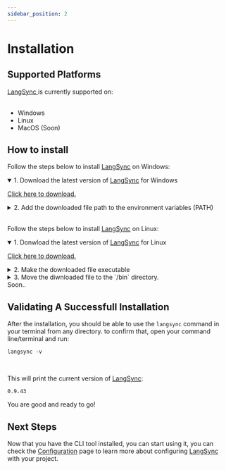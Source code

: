 ```yaml
---
sidebar_position: 2
---
```


# Installation


## Supported Platforms

<a href="https://langsync.app" target="_blank">
  LangSync
</a> is currently supported on:

<br />
<br />

- Windows
- Linux
- MacOS (Soon)

## How to install

<Tabs>

<TabItem value="windows" label="Windows">

Follow the steps below to install <a href="https://langsync.app" target="_blank">LangSync</a> on Windows:

<details open>
  <summary>1. Download the latest version of <a href="https://langsync.app" target="_blank">LangSync</a> for Windows</summary>

[Click here to download.](https://cdn.langsync.app/0.9.43/windows/langsync.exe)

</details>

<details >
  <summary>2. Add the downloaded file path to the environment variables (PATH)
  </summary>

To learn how to update environment variables, see the [Microsoft PowerShell documentation](https://learn.microsoft.com/en-us/powershell/module/microsoft.powershell.core/about/about_environment_variables?view=powershell-7.3#saving-changes-to-environment-variables).

This will allow you to use the `langsync` command from anywhere in your CMD/PowerShell.

</details>

<br />

</TabItem>

<TabItem value="linux" label="Linux">

Follow the steps below to install <a href="https://langsync.app" target="_blank">LangSync</a> on Linux:

<details open>
  <summary>1. Donwload the latest version of <a href="https://langsync.app" target="_blank">LangSync</a> for Linux</summary>

[Click here to download.](https://cdn.langsync.app/0.9.43/linux/langsync)

</details>

<details>
  <summary>2. Make the downloaded file executable</summary>

Open your terminal on the directory where you downloaded the file and run the following command:

```langsync
$ sudo chmod +x langsync
```

This will make the file executable and you will be able to run it from your terminal.

  </details>

<details>
  <summary>3. Move the diwnloaded file to the `/bin` directory.</summary>

Open your terminal on the directory where you downloaded the file and run the following command:

```langsync
$ sudo mv langsync /bin
```

This will move the file to the `/bin` directory, so you can use it from anywhere including your software project directory.

</details>

</TabItem>

<TabItem value="macos" label="MacOS">
  Soon..
</TabItem>

</Tabs>

## Validating A Successfull Installation

After the installation, you should be able to use the `langsync` command in your terminal from any directory. to confirm that, open your command line/terminal and run:

```langsync
langsync -v
```

<br />

This will print the current version of <a href="https://langsync.app" target="_blank">LangSync</a>:

```langsync
0.9.43
```

You are good and ready to go!

## Next Steps

Now that you have the CLI tool installed, you can start using it, you can check the [Configuration](./cli-usage/configure) page to learn more about configuring [LangSync](https://langsync.app) with your project.
